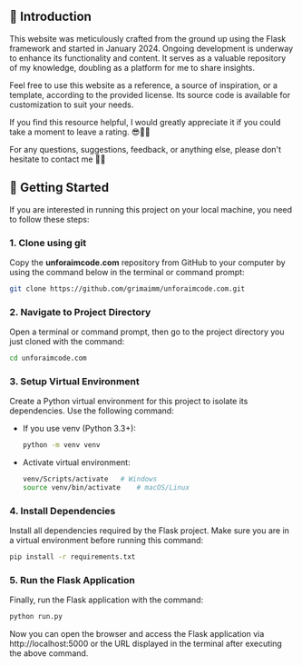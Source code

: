 ## 📢 Introduction
This website was meticulously crafted from the ground up using the Flask framework and started in January 2024. Ongoing development is underway to enhance its functionality and content. It serves as a valuable repository of my knowledge, doubling as a platform for me to share insights.

Feel free to use this website as a reference, a source of inspiration, or a template, according to the provided license. Its source code is available for customization to suit your needs.

If you find this resource helpful, I would greatly appreciate it if you could take a moment to leave a rating. 😎👍🏻

For any questions, suggestions, feedback, or anything else, please don't hesitate to contact me 🧑‍💻


## 🚀 Getting Started
If you are interested in running this project on your local machine, you need to follow these steps:

### 1. Clone using git
Copy the **unforaimcode.com** repository from GitHub to your computer by using the command below in the terminal or command prompt:
```bash
git clone https://github.com/grimaimm/unforaimcode.com.git
```

### 2. Navigate to Project Directory
Open a terminal or command prompt, then go to the project directory you just cloned with the command:
```bash
cd unforaimcode.com
```

### 3. Setup Virtual Environment
Create a Python virtual environment for this project to isolate its dependencies. Use the following command:
- If you use venv (Python 3.3+):
  ```bash
  python -m venv venv
  ```
- Activate virtual environment:
  ```bash
  venv/Scripts/activate   # Windows
  source venv/bin/activate    # macOS/Linux
  ```

### 4. Install Dependencies
Install all dependencies required by the Flask project. Make sure you are in a virtual environment before running this command:
```bash
pip install -r requirements.txt
```

### 5. Run the Flask Application
Finally, run the Flask application with the command:
```bash
python run.py
```
Now you can open the browser and access the Flask application via http://localhost:5000 or the URL displayed in the terminal after executing the above command.